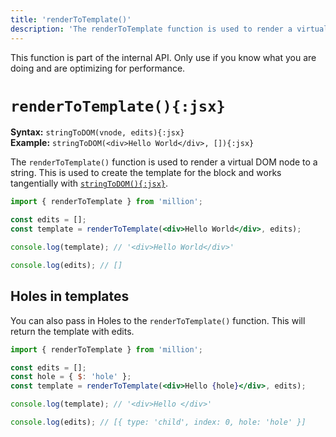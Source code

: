 ```yaml
---
title: 'renderToTemplate()'
description: 'The renderToTemplate function is used to render a virtual DOM node to a string. This is used to create the template for the block and works tangentially with stringToDOM.'
---
```



<Callout type="info">
  This function is part of the internal API. Only use if you know what you are
  doing and are optimizing for performance.
</Callout>

<br />

# `renderToTemplate(){:jsx}`

**Syntax:** `stringToDOM(vnode, edits){:jsx}`\
**Example:** `stringToDOM(<div>Hello World</div>, []){:jsx}`

The `renderToTemplate()` function is used to render a virtual DOM node to a string. This is used to create the template for the block and works tangentially with [`stringToDOM(){:jsx}`](/docs/api/string-to-dom).

```jsx
import { renderToTemplate } from 'million';

const edits = [];
const template = renderToTemplate(<div>Hello World</div>, edits);

console.log(template); // '<div>Hello World</div>'

console.log(edits); // []
```

## Holes in templates

You can also pass in Holes to the `renderToTemplate()` function. This will return the template with edits.

```jsx
import { renderToTemplate } from 'million';

const edits = [];
const hole = { $: 'hole' };
const template = renderToTemplate(<div>Hello {hole}</div>, edits);

console.log(template); // '<div>Hello </div>'

console.log(edits); // [{ type: 'child', index: 0, hole: 'hole' }]
```
